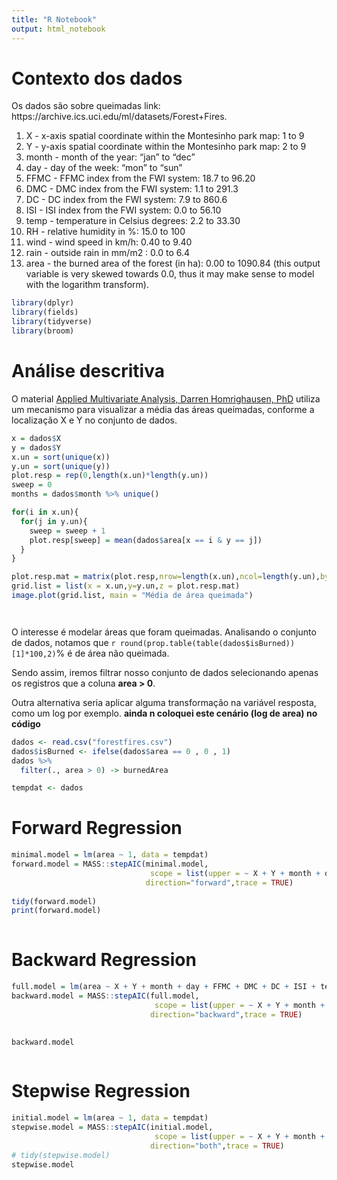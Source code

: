 ```yaml
---
title: "R Notebook"
output: html_notebook
---
```



# Contexto dos dados
Os dados são sobre queimadas 
link: https://archive.ics.uci.edu/ml/datasets/Forest+Fires.

   1. X - x-axis spatial coordinate within the Montesinho park map: 1 to 9
   2. Y - y-axis spatial coordinate within the Montesinho park map: 2 to 9
   3. month - month of the year: "jan" to "dec" 
   4. day - day of the week: "mon" to "sun"
   5. FFMC - FFMC index from the FWI system: 18.7 to 96.20
   6. DMC - DMC index from the FWI system: 1.1 to 291.3 
   7. DC - DC index from the FWI system: 7.9 to 860.6 
   8. ISI - ISI index from the FWI system: 0.0 to 56.10
   9. temp - temperature in Celsius degrees: 2.2 to 33.30
   10. RH - relative humidity in %: 15.0 to 100
   11. wind - wind speed in km/h: 0.40 to 9.40 
   12. rain - outside rain in mm/m2 : 0.0 to 6.4 
   13. area - the burned area of the forest (in ha): 0.00 to 1090.84 
   (this output variable is very skewed towards 0.0, thus it may make
    sense to model with the logarithm transform). 

```r
library(dplyr)
library(fields)
library(tidyverse)
library(broom)
```


# Análise descritiva

O material [Applied Multivariate Analysis, Darren Homrighausen, PhD](https://darrenho.github.io/AMA/regression4example.pdf) utiliza um mecanismo para visualizar a média das áreas queimadas, conforme a localização X e Y no conjunto de dados.


```r

x = dados$X
y = dados$Y
x.un = sort(unique(x))
y.un = sort(unique(y))
plot.resp = rep(0,length(x.un)*length(y.un))
sweep = 0
months = dados$month %>% unique()

for(i in x.un){
  for(j in y.un){
    sweep = sweep + 1
    plot.resp[sweep] = mean(dados$area[x == i & y == j])
  }
}

plot.resp.mat = matrix(plot.resp,nrow=length(x.un),ncol=length(y.un),byrow=T)
grid.list = list(x = x.un,y=y.un,z = plot.resp.mat)
image.plot(grid.list, main = "Média de área queimada")




```


O interesse é modelar áreas que foram queimadas. Analisando o conjunto de dados, notamos que `r round(prop.table(table(dados$isBurned))[1]*100,2)`% é de área não queimada.

Sendo assim, iremos filtrar nosso conjunto de dados selecionando apenas os registros que a coluna **area > 0**.

Outra alternativa seria aplicar alguma transformação na variável resposta, como um log por exemplo. **ainda n coloquei este cenário (log de area) no código**

```r
dados <- read.csv("forestfires.csv")
dados$isBurned <- ifelse(dados$area == 0 , 0 , 1)
dados %>%
  filter(., area > 0) -> burnedArea

tempdat <- dados

```

# Forward Regression

```r

minimal.model = lm(area ~ 1, data = tempdat)
forward.model = MASS::stepAIC(minimal.model,
                               scope = list(upper = ~ X + Y + month + day + FFMC + DMC + DC + ISI + temp + RH + wind + rain,  lower = ~1),
                              direction="forward",trace = TRUE)  
  
tidy(forward.model)
print(forward.model)
  

```



# Backward Regression


```r

full.model = lm(area ~ X + Y + month + day + FFMC + DMC + DC + ISI + temp + RH + wind + rain, data = tempdat)
backward.model = MASS::stepAIC(full.model, 
                                scope = list(upper = ~ X + Y + month + day + FFMC + DMC + DC + ISI + temp + RH + wind + rain,  lower = ~1),
                               direction="backward",trace = TRUE)  
  

backward.model
  

```

# Stepwise Regression


```r

initial.model = lm(area ~ 1, data = tempdat)
stepwise.model = MASS::stepAIC(initial.model, 
                                scope = list(upper = ~ X + Y + month + day + FFMC + DMC + DC + ISI + temp + RH + wind + rain,  lower = ~1),
                               direction="both",trace = TRUE)  
# tidy(stepwise.model)
stepwise.model
  

```